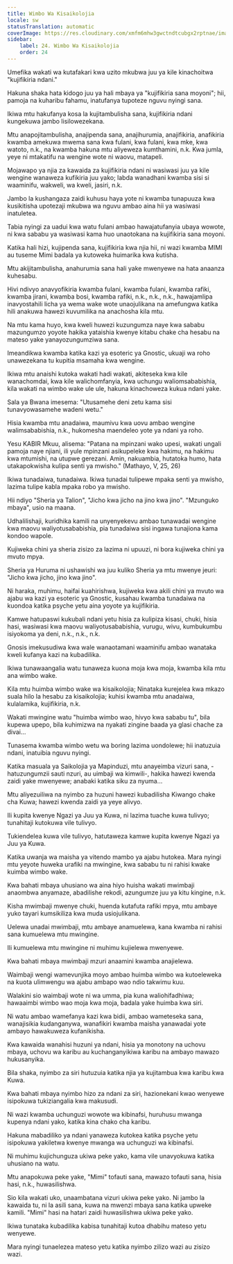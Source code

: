 ```yaml
---
title: Wimbo Wa Kisaikolojia
locale: sw
statusTranslation: automatic
coverImage: https://res.cloudinary.com/xmfm6mhw3gwctndtcubgx2rptnae/image/upload/v1740468922/small_cover_tratado_de_psicologia_revolucionaria_a4c0dca4e0.webp
sidebar:
    label: 24. Wimbo Wa Kisaikolojia
    order: 24
---
```

Umefika wakati wa kutafakari kwa uzito mkubwa juu ya kile kinachoitwa "kujifikiria ndani."

Hakuna shaka hata kidogo juu ya hali mbaya ya "kujifikiria sana moyoni"; hii, pamoja na kuharibu fahamu, inatufanya tupoteze nguvu nyingi sana.

Ikiwa mtu hakufanya kosa la kujitambulisha sana, kujifikiria ndani kungekuwa jambo lisilowezekana.

Mtu anapojitambulisha, anajipenda sana, anajihurumia, anajifikiria, anafikiria kwamba amekuwa mwema sana kwa fulani, kwa fulani, kwa mke, kwa watoto, n.k., na kwamba hakuna mtu aliyeweza kumthamini, n.k. Kwa jumla, yeye ni mtakatifu na wengine wote ni waovu, matapeli.

Mojawapo ya njia za kawaida za kujifikiria ndani ni wasiwasi juu ya kile wengine wanaweza kufikiria juu yako; labda wanadhani kwamba sisi si waaminifu, wakweli, wa kweli, jasiri, n.k.

Jambo la kushangaza zaidi kuhusu haya yote ni kwamba tunapuuza kwa kusikitisha upotezaji mkubwa wa nguvu ambao aina hii ya wasiwasi inatuletea.

Tabia nyingi za uadui kwa watu fulani ambao hawajatufanyia ubaya wowote, ni kwa sababu ya wasiwasi kama huo unaotokana na kujifikiria sana moyoni.

Katika hali hizi, kujipenda sana, kujifikiria kwa njia hii, ni wazi kwamba MIMI au tuseme Mimi badala ya kutoweka huimarika kwa kutisha.

Mtu akijitambulisha, anahurumia sana hali yake mwenyewe na hata anaanza kuhesabu.

Hivi ndivyo anavyofikiria kwamba fulani, kwamba fulani, kwamba rafiki, kwamba jirani, kwamba bosi, kwamba rafiki, n.k., n.k., n.k., hawajamlipa inavyostahili licha ya wema wake wote unaojulikana na amefungwa katika hili anakuwa hawezi kuvumilika na anachosha kila mtu.

Na mtu kama huyo, kwa kweli huwezi kuzungumza naye kwa sababu mazungumzo yoyote hakika yataishia kwenye kitabu chake cha hesabu na mateso yake yanayozungumziwa sana.

Imeandikwa kwamba katika kazi ya esoteric ya Gnostic, ukuaji wa roho unawezekana tu kupitia msamaha kwa wengine.

Ikiwa mtu anaishi kutoka wakati hadi wakati, akiteseka kwa kile wanachomdai, kwa kile walichomfanyia, kwa uchungu waliomsababishia, kila wakati na wimbo wake ule ule, hakuna kinachoweza kukua ndani yake.

Sala ya Bwana imesema: "Utusamehe deni zetu kama sisi tunavyowasamehe wadeni wetu."

Hisia kwamba mtu anadaiwa, maumivu kwa uovu ambao wengine walimsababishia, n.k., hukomesha maendeleo yote ya ndani ya roho.

Yesu KABIR Mkuu, alisema: "Patana na mpinzani wako upesi, wakati ungali pamoja naye njiani, ili yule mpinzani asikupeleke kwa hakimu, na hakimu kwa mtumishi, na utupwe gerezani. Amin, nakuambia, hutatoka humo, hata utakapokwisha kulipa senti ya mwisho." (Mathayo, V, 25, 26)

Ikiwa tunadaiwa, tunadaiwa. Ikiwa tunadai tulipewe mpaka senti ya mwisho, lazima tulipe kabla mpaka robo ya mwisho.

Hii ndiyo "Sheria ya Talion", "Jicho kwa jicho na jino kwa jino". "Mzunguko mbaya", usio na maana.

Udhalilishaji, kuridhika kamili na unyenyekevu ambao tunawadai wengine kwa maovu waliyotusababishia, pia tunadaiwa sisi ingawa tunajiona kama kondoo wapole.

Kujiweka chini ya sheria zisizo za lazima ni upuuzi, ni bora kujiweka chini ya mvuto mpya.

Sheria ya Huruma ni ushawishi wa juu kuliko Sheria ya mtu mwenye jeuri: "Jicho kwa jicho, jino kwa jino".

Ni haraka, muhimu, haifai kuahirishwa, kujiweka kwa akili chini ya mvuto wa ajabu wa kazi ya esoteric ya Gnostic, kusahau kwamba tunadaiwa na kuondoa katika psyche yetu aina yoyote ya kujifikiria.

Kamwe hatupaswi kukubali ndani yetu hisia za kulipiza kisasi, chuki, hisia hasi, wasiwasi kwa maovu waliyotusababishia, vurugu, wivu, kumbukumbu isiyokoma ya deni, n.k., n.k., n.k.

Gnosis imekusudiwa kwa wale wanaotamani waaminifu ambao wanataka kweli kufanya kazi na kubadilika.

Ikiwa tunawaangalia watu tunaweza kuona moja kwa moja, kwamba kila mtu ana wimbo wake.

Kila mtu huimba wimbo wake wa kisaikolojia; Ninataka kurejelea kwa mkazo suala hilo la hesabu za kisaikolojia; kuhisi kwamba mtu anadaiwa, kulalamika, kujifikiria, n.k.

Wakati mwingine watu "huimba wimbo wao, hivyo kwa sababu tu", bila kupewa upepo, bila kuhimizwa na nyakati zingine baada ya glasi chache za divai...

Tunasema kwamba wimbo wetu wa boring lazima uondolewe; hii inatuzuia ndani, inatuibia nguvu nyingi.

Katika masuala ya Saikolojia ya Mapinduzi, mtu anayeimba vizuri sana, - hatuzungumzii sauti nzuri, au uimbaji wa kimwili-, hakika hawezi kwenda zaidi yake mwenyewe; anabaki katika siku za nyuma...

Mtu aliyezuiliwa na nyimbo za huzuni hawezi kubadilisha Kiwango chake cha Kuwa; hawezi kwenda zaidi ya yeye alivyo.

Ili kupita kwenye Ngazi ya Juu ya Kuwa, ni lazima tuache kuwa tulivyo; tunahitaji kutokuwa vile tulivyo.

Tukiendelea kuwa vile tulivyo, hatutaweza kamwe kupita kwenye Ngazi ya Juu ya Kuwa.

Katika uwanja wa maisha ya vitendo mambo ya ajabu hutokea. Mara nyingi mtu yeyote huweka urafiki na mwingine, kwa sababu tu ni rahisi kwake kuimba wimbo wake.

Kwa bahati mbaya uhusiano wa aina hiyo huisha wakati mwimbaji anaombwa anyamaze, abadilishe rekodi, azungumze juu ya kitu kingine, n.k.

Kisha mwimbaji mwenye chuki, huenda kutafuta rafiki mpya, mtu ambaye yuko tayari kumsikiliza kwa muda usiojulikana.

Uelewa unadai mwimbaji, mtu ambaye anamuelewa, kana kwamba ni rahisi sana kumuelewa mtu mwingine.

Ili kumuelewa mtu mwingine ni muhimu kujielewa mwenyewe.

Kwa bahati mbaya mwimbaji mzuri anaamini kwamba anajielewa.

Waimbaji wengi wamevunjika moyo ambao huimba wimbo wa kutoeleweka na kuota ulimwengu wa ajabu ambapo wao ndio takwimu kuu.

Walakini sio waimbaji wote ni wa umma, pia kuna waliohifadhiwa; hawaaimbi wimbo wao moja kwa moja, badala yake huimba kwa siri.

Ni watu ambao wamefanya kazi kwa bidii, ambao wameteseka sana, wanajisikia kudanganywa, wanafikiri kwamba maisha yanawadai yote ambayo hawakuweza kufanikisha.

Kwa kawaida wanahisi huzuni ya ndani, hisia ya monotony na uchovu mbaya, uchovu wa karibu au kuchanganyikiwa karibu na ambayo mawazo hukusanyika.

Bila shaka, nyimbo za siri hutuzuia katika njia ya kujitambua kwa karibu kwa Kuwa.

Kwa bahati mbaya nyimbo hizo za ndani za siri, hazionekani kwao wenyewe isipokuwa tukiziangalia kwa makusudi.

Ni wazi kwamba uchunguzi wowote wa kibinafsi, huruhusu mwanga kupenya ndani yako, katika kina chako cha karibu.

Hakuna mabadiliko ya ndani yanaweza kutokea katika psyche yetu isipokuwa yakiletwa kwenye mwanga wa uchunguzi wa kibinafsi.

Ni muhimu kujichunguza ukiwa peke yako, kama vile unavyokuwa katika uhusiano na watu.

Mtu anapokuwa peke yake, "Mimi" tofauti sana, mawazo tofauti sana, hisia hasi, n.k., huwasilishwa.

Sio kila wakati uko, unaambatana vizuri ukiwa peke yako. Ni jambo la kawaida tu, ni la asili sana, kuwa na mwenzi mbaya sana katika upweke kamili. "Mimi" hasi na hatari zaidi huwasilishwa ukiwa peke yako.

Ikiwa tunataka kubadilika kabisa tunahitaji kutoa dhabihu mateso yetu wenyewe.

Mara nyingi tunaelezea mateso yetu katika nyimbo zilizo wazi au zisizo wazi.


